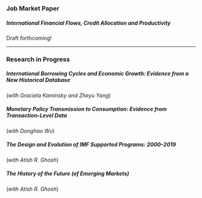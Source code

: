 ### Job Market Paper

##### International Financial Flows, Credit Allocation and Productivity 

Draft forthcoming!

---

### Research in Progress

##### International Borrowing Cycles and Economic Growth: Evidence from a New Historical Database  
(*with Graciela Kaminsky and Zheyu Yang*)

##### Monetary Policy Transmission to Consumption: Evidence from Transaction-Level Data  
(*with Donghao Wu*)

##### The Design and Evolution of IMF Supported Programs: 2000–2019  
(*with Atish R. Ghosh*)

##### The History of the Future (of Emerging Markets)  
(*with Atish R. Ghosh*)
